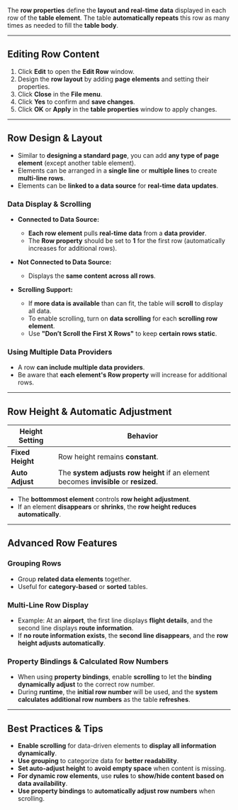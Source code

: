 
The **row properties** define the **layout and real-time data** displayed in each row of the **table element**. The table **automatically repeats** this row as many times as needed to fill the **table body**.

---

## **Editing Row Content**  

1. Click **Edit** to open the **Edit Row** window.  
2. Design the **row layout** by adding **page elements** and setting their properties.  
3. Click **Close** in the **File menu**.  
4. Click **Yes** to confirm and **save changes**.  
5. Click **OK** or **Apply** in the **table properties** window to apply changes.

---

## **Row Design & Layout**  

- Similar to **designing a standard page**, you can add **any type of page element** (except another table element).  
- Elements can be arranged in a **single line** or **multiple lines** to create **multi-line rows**.  
- Elements can be **linked to a data source** for **real-time data updates**.

### **Data Display & Scrolling**  

- **Connected to Data Source:**  
  - **Each row element** pulls **real-time data** from a **data provider**.  
  - The **Row property** should be set to **1** for the first row (automatically increases for additional rows).  

- **Not Connected to Data Source:**  
  - Displays the **same content across all rows**.  

- **Scrolling Support:**  
  - If **more data is available** than can fit, the table will **scroll** to display all data.  
  - To enable scrolling, turn on **data scrolling** for each **scrolling row element**.  
  - Use **"Don’t Scroll the First X Rows"** to keep **certain rows static**.  

### **Using Multiple Data Providers**  

- A row **can include multiple data providers**.  
- Be aware that **each element's Row property** will increase for additional rows.

---

## **Row Height & Automatic Adjustment**  

| **Height Setting** | **Behavior** |
|--------------------|--------------|
| **Fixed Height** | Row height remains **constant**. |
| **Auto Adjust** | The **system adjusts row height** if an element becomes **invisible** or **resized**. |

- The **bottommost element** controls **row height adjustment**.  
- If an element **disappears** or **shrinks**, the **row height reduces automatically**.  

---

## **Advanced Row Features**  

### **Grouping Rows**  
- Group **related data elements** together.  
- Useful for **category-based** or **sorted** tables.  

### **Multi-Line Row Display**  
- Example: At an **airport**, the first line displays **flight details**, and the second line displays **route information**.  
- If **no route information exists**, the **second line disappears**, and the **row height adjusts automatically**.  

### **Property Bindings & Calculated Row Numbers**  
- When using **property bindings**, enable **scrolling** to let the **binding dynamically adjust** to the correct row number.  
- During **runtime**, the **initial row number** will be used, and the **system calculates additional row numbers** as the table **refreshes**.

---

## **Best Practices & Tips**  

- **Enable scrolling** for data-driven elements to **display all information dynamically**.  
- **Use grouping** to categorize data for **better readability**.  
- **Set auto-adjust height** to **avoid empty space** when content is missing.  
- **For dynamic row elements**, use **rules** to **show/hide content based on data availability**.  
- **Use property bindings** to **automatically adjust row numbers** when scrolling.  


